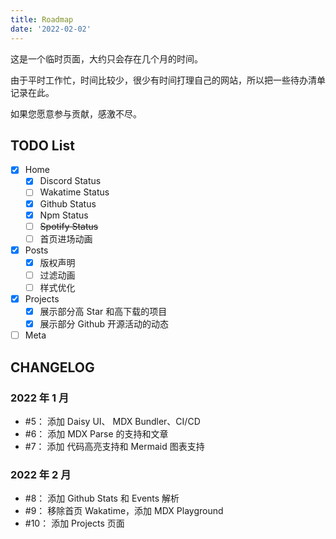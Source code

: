 ```yaml
---
title: Roadmap
date: '2022-02-02'
---
```


这是一个临时页面，大约只会存在几个月的时间。

由于平时工作忙，时间比较少，很少有时间打理自己的网站，所以把一些待办清单记录在此。

如果您愿意参与贡献，感激不尽。

## TODO List

- [x] Home
  - [x] Discord Status
  - [ ] Wakatime Status
  - [x] Github Status
  - [x] Npm Status
  - [ ] ~~Spotify Status~~
  - [ ] 首页进场动画
- [x] Posts
  - [x] 版权声明
  - [ ] 过滤动画
  - [ ] 样式优化
- [x] Projects
  - [x] 展示部分高 Star 和高下载的项目
  - [x] 展示部分 Github 开源活动的动态
- [ ] Meta

## CHANGELOG

### 2022 年 1 月

- #5： 添加 Daisy UI、 MDX Bundler、CI/CD
- #6： 添加 MDX Parse 的支持和文章
- #7： 添加 代码高亮支持和 Mermaid 图表支持

### 2022 年 2 月

- #8： 添加 Github Stats 和 Events 解析
- #9： 移除首页 Wakatime，添加 MDX Playground
- #10： 添加 Projects 页面
